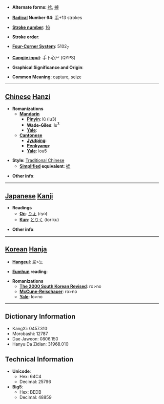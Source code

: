 * '''Alternate forms''': [[掳]], [[擄]]

* '''[[Wiktionary:Chinese radical index| Radical]] Number 64''': [[Wiktionary:Chinese radical index 手|手]]+13 strokes

* '''[[Wiktionary:Chinese total strokes index|Stroke number]]''': [[Wiktionary:Chinese total strokes index 16|16]]

* '''Stroke order''': 

* '''[[Wiktionary:Chinese four corner index|Four-Corner System]]''': 5102<sub>7</sub>

* '''[[Wiktionary:Chinese Cangjie index|Cangjie input]]''': 手卜心尸 (QYPS)

* '''Graphical Significance and Origin''': 

* '''Common Meaning''': capture, seize

----

== [[Chinese]] [[Hanzi]] ==

* '''Romanizations'''
** '''[[Mandarin]]'''
*** '''[[Pinyin]]''': lǔ (lu3)
*** '''[[Wade-Giles]]''': lu<sup>3</sup>
*** '''[[Yale]]''': 
** '''[[Cantonese]]'''
*** '''[[Jyutping]]''':
*** '''[[Penkyamp]]''': 
*** '''[[Yale]]''': lou5

* '''Style''': [[Traditional Chinese]] 
** '''[[Simplified Chinese|Simplified]] equivalent''': [[掳]]

* '''Other info''': 

----

== [[Japanese]] [[Kanji]] ==

* '''Readings'''
** '''[[On]]''': [[りょ]] (ryo)
** '''[[Kun]]''': [[とりく]] (toriku)

* '''Other info''':  

----

== [[Korean]] [[Hanja]] ==

* '''[[Hangeul]]''': 로>노

* '''[[Eumhun]] reading''': 

* '''Romanizations'''
** '''[[The 2000 South Korean Revised Romanization|The 2000 South Korean Revised]]''': ro>no
** '''[[McCune-Reischauer]]''': ro>no
** '''[[Yale]]''': lo>no

----

== Dictionary Information ==

* KangXi: 0457.310
* Morobashi: 12787
* Dae Jaweon: 0806.150
* Hanyu Da Zidian: 31968.010

== Technical Information ==

* '''Unicode''':
** Hex: 64C4
** Decimal: 25796
* '''Big5''':
** Hex: BEDB
** Decimal: 48859